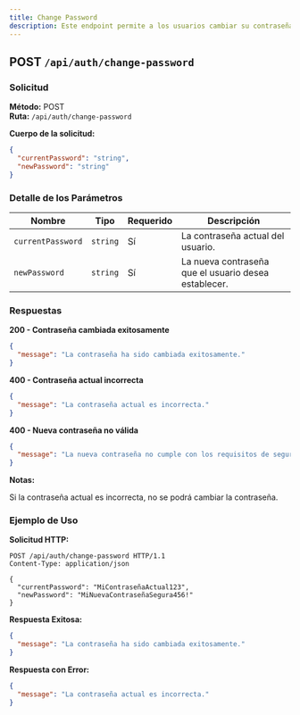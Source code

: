 ```yaml
---
title: Change Password
description: Este endpoint permite a los usuarios cambiar su contraseña. El usuario debe proporcionar su contraseña actual y la nueva contraseña.
---
```


## POST `/api/auth/change-password`

### Solicitud

**Método:** POST  
**Ruta:** `/api/auth/change-password`

**Cuerpo de la solicitud:**

```json
{
  "currentPassword": "string",
  "newPassword": "string"
}

```
### Detalle de los Parámetros

| **Nombre**        | **Tipo**  | **Requerido** | **Descripción**                                                |
|-------------------|-----------|---------------|----------------------------------------------------------------|
| `currentPassword` | `string`  | Sí            | La contraseña actual del usuario.                              |
| `newPassword`     | `string`  | Sí            | La nueva contraseña que el usuario desea establecer.           |

### Respuestas

**200 - Contraseña cambiada exitosamente**

```json
{
  "message": "La contraseña ha sido cambiada exitosamente."
}

```

**400 - Contraseña actual incorrecta**

```json
{
  "message": "La contraseña actual es incorrecta."
}

```

**400 - Nueva contraseña no válida**

```json
{
  "message": "La nueva contraseña no cumple con los requisitos de seguridad."
}

```

**Notas:**

Si la contraseña actual es incorrecta, no se podrá cambiar la contraseña.

### Ejemplo de Uso

**Solicitud HTTP:**

```https
POST /api/auth/change-password HTTP/1.1
Content-Type: application/json

{
  "currentPassword": "MiContraseñaActual123",
  "newPassword": "MiNuevaContraseñaSegura456!"
}

```

**Respuesta Exitosa:**

```json
{
  "message": "La contraseña ha sido cambiada exitosamente."
}

```

**Respuesta con Error:**

```json
{
  "message": "La contraseña actual es incorrecta."
}

```